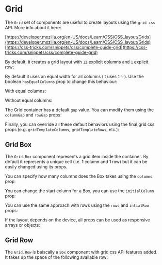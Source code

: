 


<Meta of={Grid} />

# Grid

The `Grid` set of components are useful to create layouts using the `grid css` API. More info about it here:

[https://developer.mozilla.org/en-US/docs/Learn/CSS/CSS_layout/Grids](https://developer.mozilla.org/en-US/docs/Learn/CSS/CSS_layout/Grids)<br/>
[https://css-tricks.com/snippets/css/complete-guide-grid](https://css-tricks.com/snippets/css/complete-guide-grid)

<StorybookAlert status="info" text="This documentation assumes the knowledge of the Grid CSS API." />

<Canvas of={Grid.Default} />

<StorybookAlert status="info" text="The props listed below are only a subset of all available props." />

<Controls />

By default, it creates a grid layout with `12` explicit columns and `1` explicit row:

<Canvas of={Grid.DefaultGrid} />

By default it uses an equal width for all columns (it uses `1fr`). Use the boolean `hasEqualColumns` prop to change this behaviour:

With equal columns:

<Canvas of={Grid.EqualColumns} />

Without equal columns:

<Canvas of={Grid.NotEqualColumns} />

The Grid container has a default `gap` value. You can modify them using the `columnGap` and `rowGap` props:

<Canvas of={Grid.CustomGaps} />

Finally, you can override all these default behaviors using the final grid css props (e.g. `gridTemplateColumns`, `gridTemplateRows`, etc.):

<Canvas of={Grid.WithCssProperties} />

## Grid Box

The `Grid.Box` component represents a grid item inside the container. By default it represents a unique cell (i.e. 1 column and 1 row) but it can be easily changed using its props.

You can specify how many columns does the Box takes using the `columns` prop:

<Canvas of={Grid.BoxColumns} />

You can change the start column for a Box, you can use the `initialColumn` prop:

<Canvas of={Grid.BoxInitialColumn} />

You can use the same approach with rows using the `rows` and `intialRow` props:

<Canvas of={Grid.BoxInitialRow} />

If the layout depends on the device, all props can be used as responsive arrays or objects:

<Canvas of={Grid.BoxColumnsResponsive} />

## Grid Row

The `Grid.Row` is baiscally a `Box` component with grid css API features added. It takes up the space of the following available row:

<Canvas of={Grid.Row} />

<StorybookAlert
	status="info"
	text="Keep in mind that the `Grid.Row` component is not a grid container. You can not use a `Grid.Box` component inside it."
/>
